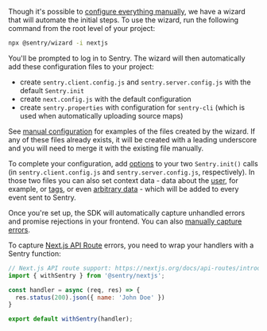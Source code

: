 Though it's possible to [configure everything manually](/platforms/javascript/guides/nextjs/manual-setup/), we have a wizard that will automate the initial steps. To use the wizard, run the following command from the root level of your project:

```bash
npx @sentry/wizard -i nextjs
```

You'll be prompted to log in to Sentry. The wizard will then automatically add these configuration files to your project:

- create `sentry.client.config.js` and `sentry.server.config.js` with the default `Sentry.init`
- create `next.config.js` with the default configuration
- create `sentry.properties` with configuration for `sentry-cli` (which is used when automatically uploading source maps)

See [manual configuration](/platforms/javascript/guides/nextjs/manual-setup/) for examples of the files created by the wizard. If any of these files already exists, it will be created with a leading underscore and you will need to merge it with the existing file manually.

To complete your configuration, add [options](/platforms/javascript/configuration/) to your two `Sentry.init()` calls (in `sentry.client.config.js` and `sentry.server.config.js`, respectively). In those two files you can also set context data - data about the [user](/platforms/javascript/enriching-events/identify-user/), for example, or [tags](/platforms/javascript/enriching-events/tags/), or even [arbitrary data](/platforms/javascript/enriching-events/context/) - which will be added to every event sent to Sentry.

Once you're set up, the SDK will automatically capture unhandled errors and promise rejections in your frontend. You can also [manually capture errors](/platforms/javascript/guides/nextjs/usage).

To capture [Next.js API Route](https://nextjs.org/docs/api-routes/introduction) errors, you need to wrap your handlers with a Sentry function:

```javascript
// Next.js API route support: https://nextjs.org/docs/api-routes/introduction
import { withSentry } from '@sentry/nextjs';

const handler = async (req, res) => {
  res.status(200).json({ name: 'John Doe' })
}

export default withSentry(handler);
```
